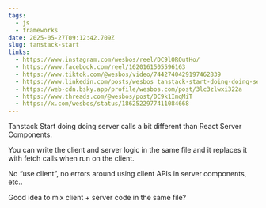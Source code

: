 ```yaml
---
tags:
  - js
  - frameworks
date: 2025-05-27T09:12:42.709Z
slug: tanstack-start
links:
  - https://www.instagram.com/wesbos/reel/DC9lOROutHo/
  - https://www.facebook.com/reel/1620161505596163
  - https://www.tiktok.com/@wesbos/video/7442740429197462839
  - https://www.linkedin.com/posts/wesbos_tanstack-start-doing-doing-server-calls-a-activity-7268301011566362624-sJNS/
  - https://web-cdn.bsky.app/profile/wesbos.com/post/3lc3zlwxi322a
  - https://www.threads.com/@wesbos/post/DC9k1ImqMiT
  - https://x.com/wesbos/status/1862522977411084668
---
```


Tanstack Start doing doing server calls a bit different than React Server Components.

You can write the client and server logic in the same file and it replaces it with fetch calls when run on the client.

No “use client”, no errors around using client APIs in server components, etc..

Good idea to mix client + server code in the same file?
